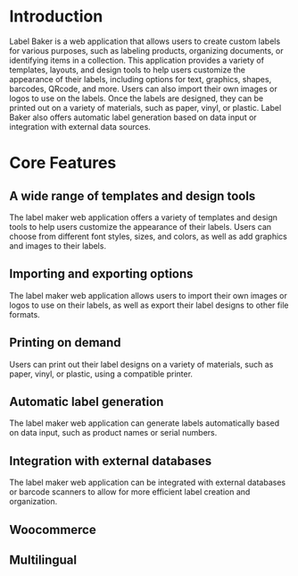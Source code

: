 # Introduction
 
Label Baker is a web application that allows users to create custom labels for various purposes, such as labeling products, organizing documents, or identifying items in a collection. This application provides a variety of templates, layouts, and design tools to help users customize the appearance of their labels, including options for text, graphics, shapes, barcodes, QRcode, and more. Users can also import their own images or logos to use on the labels. Once the labels are designed, they can be printed out on a variety of materials, such as paper, vinyl, or plastic. Label Baker also offers automatic label generation based on data input or integration with external data sources.

# Core Features

## A wide range of templates and design tools 
The label maker web application offers a variety of templates and design tools to help users customize the appearance of their labels. Users can choose from different font styles, sizes, and colors, as well as add graphics and images to their labels.

## Importing and exporting options 
The label maker web application allows users to import their own images or logos to use on their labels, as well as export their label designs to other file formats.

## Printing on demand 
Users can print out their label designs on a variety of materials, such as paper, vinyl, or plastic, using a compatible printer.

## Automatic label generation 
The label maker web application can generate labels automatically based on data input, such as product names or serial numbers.

## Integration with external databases
The label maker web application can be integrated with external databases or barcode scanners to allow for more efficient label creation and organization.

## Woocommerce 

## Multilingual




